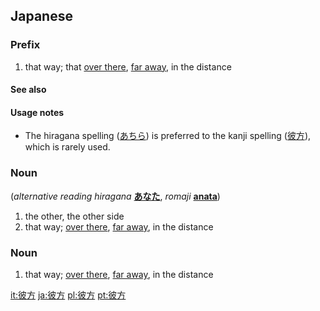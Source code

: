 ==Japanese==
===Prefix===
{{ja-pos|k|prefix|hira=あちら|rom=achira}}
# that way; that [[over there]], [[far away]], in the distance

====See also====
{{Japanese demonstratives}}

====Usage notes====
*The hiragana spelling ([[あちら]]) is preferred to the kanji spelling ([[彼方]]), which is rarely used.

===Noun===
{{ja-noun|k|hira=かなた|rom=kanata}} (''alternative reading hiragana'' '''[[あなた]]''', ''romaji'' '''[[anata]]''')
# the other, the other side
# that way; [[over there]], [[far away]], in the distance

===Noun===
{{ja-noun|k|hira=あっち|rom=acchi}}

# that way; [[over there]], [[far away]], in the distance

[[it:彼方]]
[[ja:彼方]]
[[pl:彼方]]
[[pt:彼方]]